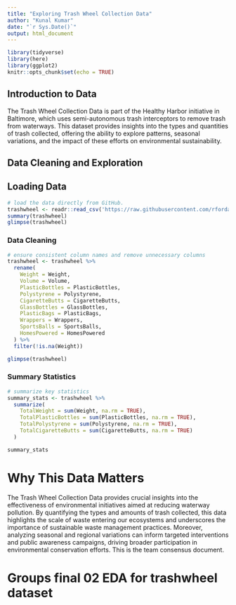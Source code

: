 ```yaml
---
title: "Exploring Trash Wheel Collection Data"
author: "Kunal Kumar"
date: "`r Sys.Date()`"
output: html_document
---
```


```r
library(tidyverse)
library(here)
library(ggplot2) 
knitr::opts_chunk$set(echo = TRUE)
```

## Introduction to Data

The Trash Wheel Collection Data is part of the Healthy Harbor initiative in Baltimore, which uses semi-autonomous trash interceptors to remove trash from waterways. This dataset provides insights into the types and quantities of trash collected, offering the ability to explore patterns, seasonal variations, and the impact of these efforts on environmental sustainability.

## Data Cleaning and Exploration

## Loading Data

```r
# load the data directly from GitHub.
trashwheel <- readr::read_csv('https://raw.githubusercontent.com/rfordatascience/tidytuesday/main/data/2024/2024-03-05/trashwheel.csv')
summary(trashwheel)
glimpse(trashwheel)
```
### Data Cleaning

```r
# ensure consistent column names and remove unnecessary columns
trashwheel <- trashwheel %>% 
  rename(
    Weight = Weight,
    Volume = Volume,
    PlasticBottles = PlasticBottles,
    Polystyrene = Polystyrene,
    CigaretteButts = CigaretteButts,
    GlassBottles = GlassBottles,
    PlasticBags = PlasticBags,
    Wrappers = Wrappers,
    SportsBalls = SportsBalls,
    HomesPowered = HomesPowered
  ) %>% 
  filter(!is.na(Weight))

glimpse(trashwheel)
```

### Summary Statistics

```r
# summarize key statistics
summary_stats <- trashwheel %>% 
  summarize(
    TotalWeight = sum(Weight, na.rm = TRUE),
    TotalPlasticBottles = sum(PlasticBottles, na.rm = TRUE),
    TotalPolystyrene = sum(Polystyrene, na.rm = TRUE),
    TotalCigaretteButts = sum(CigaretteButts, na.rm = TRUE)
  )

summary_stats
```

# Why This Data Matters

The Trash Wheel Collection Data provides crucial insights into the effectiveness of environmental initiatives aimed at reducing waterway pollution. By quantifying the types and amounts of trash collected, this data highlights the scale of waste entering our ecosystems and underscores the importance of sustainable waste management practices. Moreover, analyzing seasonal and regional variations can inform targeted interventions and public awareness campaigns, driving broader participation in environmental conservation efforts. This is the team consensus document.

# Groups final 02 EDA for trashwheel dataset